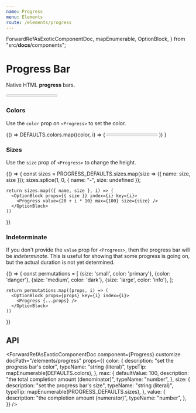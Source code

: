 ```yaml
---
name: Progress
menu: Elements
route: /elements/progress
---
```



  ForwardRefAsExoticComponentDoc,
  mapEnumerable,
  OptionBlock,
} from "src/__docs__/components";

# Progress Bar

Native HTML **progress** bars.

<Playground>
  <Progress value={15} max={100} />
</Playground>

### Colors

Use the `color` prop on `<Progress>` to set the color.

<Playground>
  {() =>
    DEFAULTS.colors.map((color, i) => (
      <OptionBlock props={{ color }} index={i} key={i}>
        <Progress color={color} max={100} value={20 + i * 5} />
      </OptionBlock>
    ))
  }
</Playground>

### Sizes

Use the `size` prop of `<Progress>` to change the height.

<Playground>
  {() => {
    const sizes = PROGRESS_DEFAULTS.sizes.map(size => ({ name: size, size }));
    sizes.splice(1, 0, { name: "-", size: undefined });

    return sizes.map(({ name, size }, i) => (
      <OptionBlock props={{ size }} index={i} key={i}>
        <Progress value={20 + i * 10} max={100} size={size} />
      </OptionBlock>
    ))

}}

</Playground>

### Indeterminate

If you don't provide the `value` prop for `<Progress>`, then the progress bar will be _indeterminate_.
This is useful for showing that some progress is going on, but the actual duration is not yet determined.

<Playground>
  {() => {
    const permutations = [
      {size: 'small', color: 'primary'},
      {color: 'danger'},
      {size: 'medium', color: 'dark'},
      {size: 'large', color: 'info'},
    ];

    return permutations.map((props, i) => (
      <OptionBlock props={props} key={i} index={i}>
        <Progress {...props} />
      </OptionBlock>
    ))

}}

</Playground>

## API

<ForwardRefAsExoticComponentDoc
  component={Progress}
  customize
  docPath="/elements/progress"
  props={{
    color: {
      description: "set the progress bar's color",
      typeName: "string (literal)",
      typeTip: mapEnumerable(DEFAULTS.colors),
    },
    max: {
      defaultValue: 100,
      description: "the total completion amount (denominator)",
      typeName: "number",
    },
    size: {
      description: "set the progress bar's size",
      typeName: "string (literal)",
      typeTip: mapEnumerable(PROGRESS_DEFAULTS.sizes),
    },
    value: {
      description: "the completion amount (numerator)",
      typeName: "number",
    },
  }}
/>

